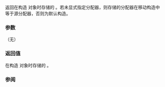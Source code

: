 {{cpp/experimental/function/title|get_allocator}}
{{cpp/experimental/lib extensions/pmr/navbar}}

{{ddcl | since=libfund_ts_3| 1=
std::pmr::polymorphic_allocator&lt;&gt; get_allocator() const noexcept;
}}

返回在构造 {{tt|function}} 对象时存储的 {{c|std::pmr::polymorphic_allocator&lt;&gt;}}。若未显式指定分配器，则存储的分配器在移动构造中等于源分配器，否则为默认构造。

===参数===
（无）

===返回值===
在构造 {{tt|function}} 对象时存储的 {{c|std::pmr::polymorphic_allocator&lt;&gt;}}。

===参阅===
{{dsc begin}}
{{dsc inc | cpp/experimental/function/dsc get_memory_resource}}
{{dsc end}}

{{langlinks|de|en|es|fr|it|ja|pt|ru}}
